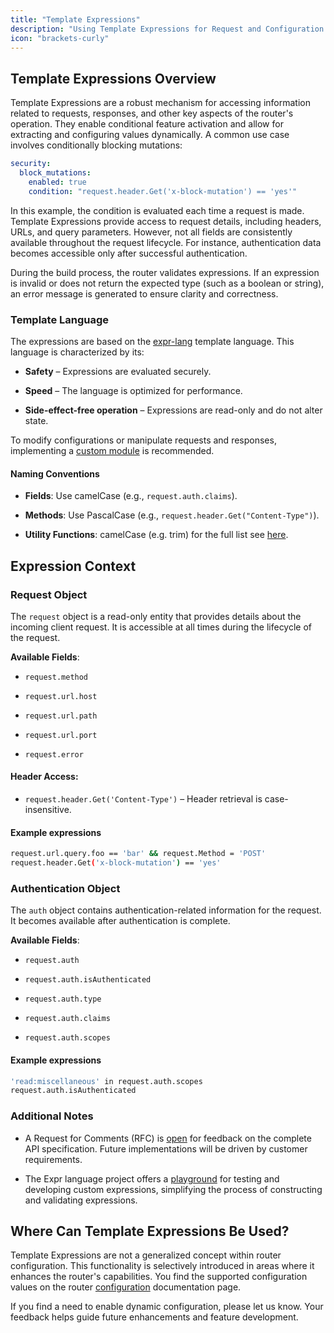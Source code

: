 ---
title: "Template Expressions"
description: "Using Template Expressions for Request and Configuration Control"
icon: "brackets-curly"
---

## Template Expressions Overview

Template Expressions are a robust mechanism for accessing information related to requests, responses, and other key aspects of the router's operation. They enable conditional feature activation and allow for extracting and configuring values dynamically. A common use case involves conditionally blocking mutations:

```yaml
security:
  block_mutations:
    enabled: true
    condition: "request.header.Get('x-block-mutation') == 'yes'"
```

In this example, the condition is evaluated each time a request is made. Template Expressions provide access to request details, including headers, URLs, and query parameters. However, not all fields are consistently available throughout the request lifecycle. For instance, authentication data becomes accessible only after successful authentication.

During the build process, the router validates expressions. If an expression is invalid or does not return the expected type (such as a boolean or string), an error message is generated to ensure clarity and correctness.

### Template Language

The expressions are based on the [expr-lang](https://github.com/expr-lang/expr) template language. This language is characterized by its:

* **Safety** – Expressions are evaluated securely.

* **Speed** – The language is optimized for performance.

* **Side-effect-free operation** – Expressions are read-only and do not alter state.

To modify configurations or manipulate requests and responses, implementing a [custom module](/router/custom-modules) is recommended.

#### Naming Conventions

* **Fields**: Use camelCase (e.g., `request.auth.claims`).

* **Methods**: Use PascalCase (e.g., `request.header.Get("Content-Type")`).

* **Utility Functions**: camelCase (e.g. trim) for the full list see [here](https://expr-lang.org/docs/language-definition).

## Expression Context

### **Request Object**

The `request` object is a read-only entity that provides details about the incoming client request. It is accessible at all times during the lifecycle of the request.

**Available Fields**:

* `request.method`

* `request.url.host`

* `request.url.path`

* `request.url.port`

* `request.error`

#### **Header Access**:

* `request.header.Get('Content-Type')` – Header retrieval is case-insensitive.

#### Example expressions

```bash
request.url.query.foo == 'bar' && request.Method = 'POST'
request.header.Get('x-block-mutation') == 'yes'
```

### **Authentication Object**

The `auth` object contains authentication-related information for the request. It becomes available after authentication is complete.

**Available Fields**:

* `request.auth`

* `request.auth.isAuthenticated`

* `request.auth.type`

* `request.auth.claims`

* `request.auth.scopes`

#### Example expressions

```bash
'read:miscellaneous' in request.auth.scopes
request.auth.isAuthenticated
```

### Additional Notes

* A Request for Comments (RFC) is [open](https://github.com/wundergraph/cosmo/pull/1481) for feedback on the complete API specification. Future implementations will be driven by customer requirements.

* The Expr language project offers a [playground](https://expr-lang.org/playground) for testing and developing custom expressions, simplifying the process of constructing and validating expressions.

## Where Can Template Expressions Be Used?

Template Expressions are not a generalized concept within router configuration. This functionality is selectively introduced in areas where it enhances the router's capabilities. You find the supported configuration values on the router [configuration](/router/configuration) documentation page.

If you find a need to enable dynamic configuration, please let us know. Your feedback helps guide future enhancements and feature development.

